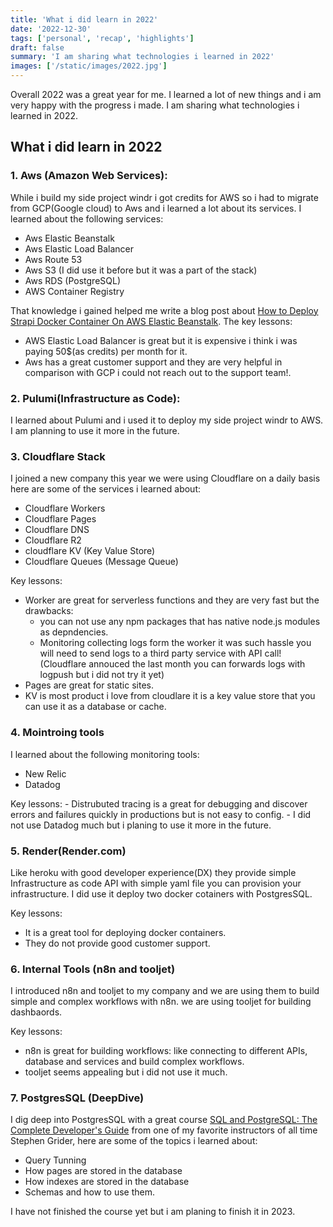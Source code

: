 ```yaml
---
title: 'What i did learn in 2022'
date: '2022-12-30'
tags: ['personal', 'recap', 'highlights']
draft: false
summary: 'I am sharing what technologies i learned in 2022'
images: ['/static/images/2022.jpg']
---
```


Overall 2022 was a great year for me. I learned a lot of new things and i am very happy with the progress i made. I am sharing what technologies i learned in 2022.

## What i did learn in 2022

### 1. Aws (Amazon Web Services):
While i build my side project windr i got credits for AWS so i had to migrate from GCP(Google cloud) to Aws and i learned a lot about its services.
I learned about the following services:
- Aws Elastic Beanstalk
- Aws Elastic Load Balancer
- Aws Route 53
- Aws S3 (I did use it before but it was a part of the stack)
- Aws RDS (PostgreSQL)
- AWS Container Registry

That knowledge i gained helped me write a blog post about [How to Deploy Strapi Docker Container On AWS Elastic Beanstalk](https://strapi.io/blog/how-to-deploy-strapi-docker-container-on-aws-elastic-beanstalk).
The key lessons:
 - AWS Elastic Load Balancer is great but it is expensive i think i was paying 50$(as credits) per month for it.
 - Aws has a great customer support and they are very helpful in comparison with GCP i could not reach out to the support team!.

 ### 2. Pulumi(Infrastructure as Code):
I learned about Pulumi and i used it to deploy my side project windr to AWS. I am planning to use it more in the future.

 ### 3. Cloudflare Stack
 I joined a new company this year we were using Cloudflare on a daily basis here are some of the services i learned about:
- Cloudflare Workers
- Cloudflare Pages
- Cloudflare DNS
- Cloudflare R2 
- cloudflare KV (Key Value Store)
- Cloudflare Queues (Message Queue)

Key lessons:
- Worker are great for serverless functions and they are very fast but the drawbacks:
     - you can not use any npm packages that has native node.js modules as depndencies.
     - Monitoring collecting logs form the worker it was such hassle you will need to send logs to a third party service with API call! (Cloudflare annouced the last month you can forwards logs with logpush but i did not try it yet)
- Pages are great for static sites.
- KV is most product i love from cloudlare it is a key value store that you can use it as a database or cache.


### 4. Mointroing tools
I learned about the following monitoring tools:
- New Relic
- Datadog

Key lessons:
    - Distrubuted tracing is a great for debugging and discover errors and failures quickly in productions but is not easy to config.
    - I did not use Datadog much but i planing to use it more in the future.

### 5. Render(Render.com)
Like heroku with good developer experience(DX) they provide simple Infrastructure as code API with simple yaml file you can provision your infrastructure.
I did use it deploy two docker cotainers with PostgresSQL. 

Key lessons:
- It is a great tool for deploying docker containers.
- They do not provide good customer support.

### 6. Internal Tools (n8n and tooljet)
I introduced n8n and tooljet to my company and we are using them to build simple and complex workflows with n8n. we are using tooljet for building dashbaords.

Key lessons:
- n8n is great for building workflows: like connecting to different APIs, database and services and build complex workflows.
- tooljet seems appealing but i did not use it much.

### 7. PostgresSQL (DeepDive)
I dig deep into PostgresSQL with a great course [SQL and PostgreSQL: The Complete Developer's Guide](https://www.udemy.com/course/sql-and-postgresql) from one of my favorite instructors of all time Stephen Grider, here are some of the topics i learned about:
- Query Tunning
- How pages are stored in the database
- How indexes are stored in the database
- Schemas and how to use them.

I have not finished the course yet but i am planing to finish it in 2023.